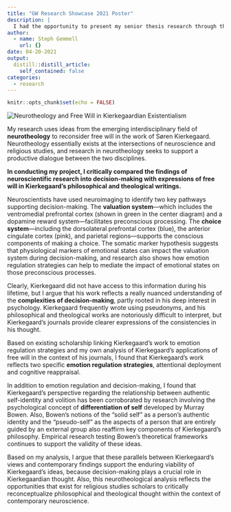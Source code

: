 ```yaml
---
title: "GW Research Showcase 2021 Poster"
description: |
  I had the opportunity to present my senior thesis research through the Enosinian Scholars Program at GW's 2021 Research Showcase. This poster provides an overview of my research topic and what I found!
author:
  - name: Steph Gemmell
    url: {}
date: 04-20-2021
output:
  distill::distill_article:
    self_contained: false
categories: 
  - research
---
```


```r
knitr::opts_chunk$set(echo = FALSE)
```

![](images/Gemmell-Stephanie-Poster%20PDF%20v2%20-%20final.jpg "Neurotheology and Free Will in Kierkegaardian Existentialism")

My research uses ideas from the emerging interdisciplinary field of **neurotheology** to reconsider free
will in the work of Søren Kierkegaard. Neurotheology essentially exists at the intersections of neuroscience and religious studies, and research in neurotheology seeks to support a productive dialogue between the two disciplines.

**In conducting my project, I critically compared the findings of neuroscientific research into decision-making with expressions of free will in Kierkegaard's philosophical and theological writings.**

Neuroscientists have used neuroimaging to identify two key pathways supporting decision-making. The
**valuation system**---which includes the ventromedial prefrontal cortex (shown in green in the center diagram) and a dopamine reward system---facilitates preconscious processing. The **choice system**---including the dorsolateral prefrontal cortex (blue), the anterior cingulate cortex (pink), and parietal regions---supports the conscious components of making a choice. The somatic marker hypothesis suggests that physiological markers of emotional states can impact the valuation system during decision-making, and research also shows how emotion regulation strategies can help to mediate the impact of emotional states on those preconscious processes.

Clearly, Kierkegaard did not have access to this information during his lifetime, but I argue that his work
reflects a really nuanced understanding of the **complexities of decision-making**, partly rooted in his deep interest in psychology. Kierkegaard frequently wrote using pseudonyms, and his philosophical and theological works are notoriously difficult to interpret, but Kierkegaard's journals provide clearer expressions of the consistencies in his thought.

Based on existing scholarship linking Kierkegaard's work to emotion regulation strategies and my own analysis of Kierkegaard's applications of free will in the context of his journals, I found that Kierkegaard's work reflects two specific **emotion regulation strategies**, attentional deployment and cognitive reappraisal.

In addition to emotion regulation and decision-making, I found that Kierkegaard's perspective regarding the relationship between authentic self-identity and volition has been corroborated by research involving
the psychological concept of **differentiation of self** developed by Murray Bowen. Also, Bowen's notions of the "solid self" as a person's authentic identity and the "pseudo-self" as the aspects of a person that are entirely guided by an external group also reaffirm key components of Kierkegaard's philosophy. Empirical research testing Bowen's theoretical frameworks continues to support the validity of these ideas.

Based on my analysis, I argue that these parallels between Kierkegaard's views and contemporary findings support the enduring viability of Kierkegaard's ideas, because decision-making plays a crucial role in Kierkegaardian thought. Also, this neurotheological analysis reflects the opportunities that exist for religious studies scholars to critically reconceptualize philosophical and theological thought within the context of contemporary neuroscience.
